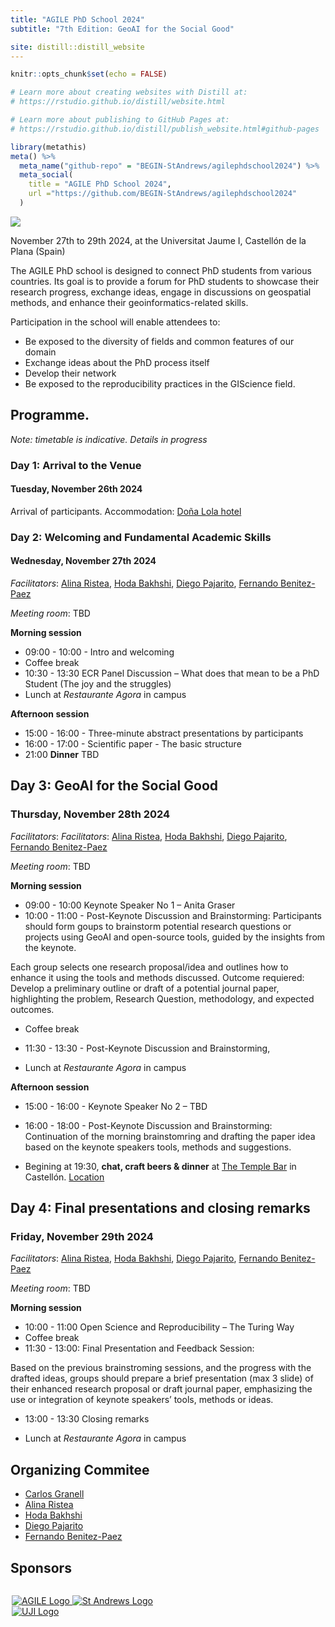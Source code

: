 ```yaml
---
title: "AGILE PhD School 2024"
subtitle: "7th Edition: GeoAI for the Social Good"

site: distill::distill_website
---
```


```r
knitr::opts_chunk$set(echo = FALSE)

# Learn more about creating websites with Distill at:
# https://rstudio.github.io/distill/website.html

# Learn more about publishing to GitHub Pages at:
# https://rstudio.github.io/distill/publish_website.html#github-pages

```

```r
library(metathis)
meta() %>%
  meta_name("github-repo" = "BEGIN-StAndrews/agilephdschool2024") %>%
  meta_social(
    title = "AGILE PhD School 2024",
    url ="https://github.com/BEGIN-StAndrews/agilephdschool2024"
  )
```

![](assets/cathedralcastellondelaplananight.jpg)

November 27th to 29th 2024, at the Universitat Jaume I, Castellón de la Plana (Spain)

The AGILE PhD school is designed to connect PhD students from various countries. Its goal is to provide a forum for PhD students to showcase their research progress, exchange ideas, engage in discussions on geospatial methods, and enhance their geoinformatics-related skills. 

Participation in the school will enable attendees to:

-   Be exposed to the diversity of fields and common features of our domain
-   Exchange ideas about the PhD process itself
-   Develop their network
-   Be exposed to the reproducibility practices in the GIScience field.                                                                                                                                                   

## Programme. 

*Note: timetable is indicative. Details in progress*

### Day 1: Arrival to the Venue
#### Tuesday, November 26th 2024

Arrival of participants. Accommodation: [Doña Lola hotel](http://www.hoteldonalola.com/)

### Day 2: Welcoming and Fundamental Academic Skills
#### Wednesday, November 27th 2024

*Facilitators*: [Alina Ristea](https://www.linkedin.com/in/risteaalina), [Hoda Bakhshi](https://www.linkedin.com/in/hoda-bakhshi-999a1a33/), [Diego Pajarito](https://www.linkedin.com/in/diego-pajarito-grajales-26277232/), [Fernando Benitez-Paez](https://www.linkedin.com/in/mfbenitezp/)

*Meeting room*: TBD

**Morning session**

- 09:00 - 10:00 - Intro and welcoming
- Coffee break
- 10:30 - 13:30 ECR Panel Discussion – What does that mean to be a PhD Student (The joy and the struggles)
- Lunch at *Restaurante Agora* in campus

**Afternoon session**

- 15:00 - 16:00 - Three-minute abstract presentations by participants
- 16:00 - 17:00 - Scientific paper - The basic structure
- 21:00  **Dinner** TBD

## Day 3: GeoAI for the Social Good
### Thursday, November 28th 2024

*Facilitators*: *Facilitators*: [Alina Ristea](https://www.linkedin.com/in/risteaalina), [Hoda Bakhshi](https://www.linkedin.com/in/hoda-bakhshi-999a1a33/), [Diego Pajarito](https://www.linkedin.com/in/diego-pajarito-grajales-26277232/), [Fernando Benitez-Paez](https://www.linkedin.com/in/mfbenitezp/)

*Meeting room*: TBD

**Morning session**

- 09:00 - 10:00 Keynote Speaker No 1 – Anita Graser
- 10:00 - 11:00 - Post-Keynote Discussion and Brainstorming: Participants should form goups to brainstorm potential research questions or projects using GeoAI and open-source tools, guided by the insights from the keynote.

Each group selects one research proposal/idea and outlines how to enhance it using the tools and methods discussed.
Outcome requiered: Develop a preliminary outline or draft of a potential journal paper, highlighting the problem, Research Question, methodology, and expected outcomes. 

- Coffee break

- 11:30 - 13:30 - Post-Keynote Discussion and Brainstorming,

- Lunch at *Restaurante Agora* in campus

**Afternoon session**

- 15:00 - 16:00 - Keynote Speaker No 2 – TBD

- 16:00 - 18:00 - Post-Keynote Discussion and Brainstorming: Continuation of the morning brainstomring and drafting the paper idea based on the keynote speakers tools, methods and suggestions.

- Begining at 19:30,  **chat, craft beers & dinner** at [The Temple Bar](https://www.thetemplebarcastellon.com/) in Castellón. [Location](https://www.google.es/maps/place/Temple+Smash+Burger/@39.9860844,-0.0330139,17z/data=!3m1!4b1!4m5!3m4!1s0xd5fffd6d25bbd95:0x7eca84b89ede24dc!8m2!3d39.9860803!4d-0.0308252)


## Day 4: Final presentations and closing remarks
### Friday, November 29th 2024

*Facilitators*: [Alina Ristea](https://www.linkedin.com/in/risteaalina), [Hoda Bakhshi](https://www.linkedin.com/in/hoda-bakhshi-999a1a33/), [Diego Pajarito](https://www.linkedin.com/in/diego-pajarito-grajales-26277232/), [Fernando Benitez-Paez](https://www.linkedin.com/in/mfbenitezp/)

*Meeting room*: TBD

**Morning session**

- 10:00 - 11:00 Open Science and Reproducibility – The Turing Way
- Coffee break
- 11:30 - 13:00: Final Presentation and Feedback Session:

Based on the previous brainstroming sessions, and the progress with the drafted ideas, groups should prepare a brief presentation (max 3 slide) of their enhanced research proposal or draft journal paper, emphasizing the use or integration of keynote speakers' tools, methods or ideas.

- 13:00 - 13:30 Closing remarks

- Lunch at *Restaurante Agora* in campus

## Organizing Commitee

- [Carlos Granell](http://carlosgranell.eu/)
- [Alina Ristea](https://www.linkedin.com/in/risteaalina)
- [Hoda Bakhshi](https://www.linkedin.com/in/hoda-bakhshi-999a1a33/)
- [Diego Pajarito](https://www.linkedin.com/in/diego-pajarito-grajales-26277232/)
- [Fernando Benitez-Paez](https://www.linkedin.com/in/mfbenitezp/)

## Sponsors

<style>
  .logo-grid {
    display: grid;
    grid-template-columns: 1fr 1fr;
    gap: 10px;
    max-width: 500px;
    margin: auto;
  }
  .logo-grid img {
    max-width: 100%;
    height: auto;
  }
</style>

<div class="logo-grid">
  <a href="https://agile-online.org/">
    <img src="assets/agile_logo_new.svg" alt="AGILE Logo">
  </a>
  <a href="https://www.st-andrews.ac.uk/geography-sustainable-development/">
    <img src="assets/01-foundation-black-text.png" alt="St Andrews Logo">
  </a>
  <a href="https://www.uji.es/departaments/lsi/">
    <img src="assets/marca-uji-color.jpg" alt="UJI Logo">
  </a>
</div>

